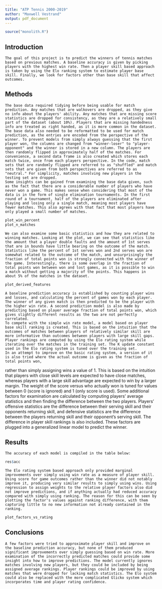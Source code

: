 ```yaml
---
title: "ATP Tennis 2000-2019"
author: "Maxwell Vestrand"
output: pdf_document
---
```


```r
source("monolith.R")
```


## Introduction
	The goal of this project is to predict the winners of tennis matches based on previous matches. A baseline accuracy is given by picking players with the highest win rate. Then a player skill based approach is taken by using the Elo ranking system to estimate player base skill. Finally, we look for factors other than base skill that affect outcomes.
	
## Methods
	The base data required tidying before being usable for match prediction. Any matches that are walkovers are dropped, as they give no info about the players' ability. Any matches that are missing score statistics are dropped for consistency, as they are a relatively small part of the dataset (about 10%). Players that are missing handedness info are treated as right handed, as it is more common in the dataset.
	The base data also needed to be reformatted to be used for match prediction, as the entries are encoded from the perspective of the winner. To prevent models from simply always guessing that the first player won, the columns are changed from "winner-loser" to "player-opponent" and the winner is stored in a new column. The players are then randomly flipped in approximately half of the matches. For convenience, a second data frame is also created which stores each match twice, once from each players perspective. In the code, match sets that are randomly flipped are referred to as "shuffled" and match sets that are given from both perspectives are referred to as "neutral." For simplicity, matches involving new players in the testing set are dropped.
	Some insights can be gained from examining the base data given, such as the fact that there are a considerable number of players who have never won a game. This makes sense when considering that most of the data is in the form of single elimination tournaments. In the first round of a tournament, half of the players are eliminated after playing and losing only a single match, meaning most players have fewer matches. This also agrees with that fact that most players have only played a small number of matches.
```r
plot_win_percent
plot_n_matches
```
	We can also examine some basic statistics and how they are related to winning matches. Looking at the plot, we can see that statistics like the amount that a player double faults and the amount of 1st serves that are in bounds have little bearing on the outcome of the match. Statistics like the percent of 1st serves won and 2nd serves won are somewhat related to the outcome of the match, and unsurprisingly the fraction of total points won is strongly connected with the winner of the game. Interestingly, there is some overlap in the fraction of total points won between won and lost games, as it is possible to win a match without getting a majority of the points. This happens in about 5% of the matches in the dataset.
```r
plot_derived_features
```
	A baseline prediction accuracy is established by counting player wins and losses, and calculating the percent of games won by each player. The winner of any given match is then predicted to be the player with the higher win rate. A second prediction model is also made by predicting based on player average fraction of total points won, which gives slightly different results as the two are not perfectly correlated.
	To compete with the simple win rate model, a model based on player base skill ranking is created. This is based on the intuition that the outcomes of matches between players of relatively similar skill are more informative than outcomes between players with large skill gaps. Player rankings are computed by using the Elo rating system while iterating over the matches in the training set. The K update constant used in the Elo rating system is tuned over the training set.
	In an attempt to improve on the basic rating system, a version of it is also tried where the actual outcome is given as the fraction of total points won,
rather than simply assigning wins a value of 1. This is based on the intuition that players with close skill levels are expected to have close matches, whereas players with a large skill advantage are expected to win by a larger margin. The weight of the score versus who actually won is tuned for values between 0 (score is ignored) and 1 (only score is used).
	Some additional factors for examination are calculated by computing players' average statistics and then finding the difference between the two players. Players' offensive statistics are the difference between their serving skill and their opponents returning skill, and defensive statistics are the difference between the players returning skill and their opponent's serving skill. The difference in player skill rankings is also included. These factors are plugged into a generalized linear model to predict the winner.

## Results
	The accuracy of each model is compiled in the table below:
```r
res$acc
```
	The Elo rating system based approach only provided marginal improvements over simply using win rate as a measure of player skill. Using score for game outcomes rather than the winner did not notably improve it, producing very similar results to simply using wins. Using regression to assign weights to the relative player factors also did not improve predictions, and if anything actually had reduced accuracy compared with simply using ranking. The reason for this can be seen by plotting the factor's values against ranking difference, with them capturing little to no new information not already contained in the ranking.
```r
plot_factors_vs_rating
```

## Conclusions
	A few factors were tried to approximate player skill and improve on the baseline prediction accuracy, but none of them produced significant improvements over simply guessing based on win rate. More examination of the incorrectly predicted matches could provide some insight into how to improve predictions. The model currently ignores matches involving new players, but they could be included by being assigned average rankings. Player rankings could be improved by using matches that were dropped for lacking match statistics. The Elo system could also be replaced with the more complicated Glicko system which incorporates time and player rating confidence.
